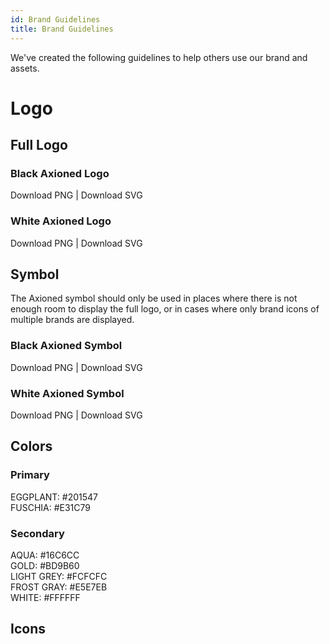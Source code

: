 ```yaml
---
id: Brand Guidelines
title: Brand Guidelines
---
```



We've created the following guidelines to help others use our brand and assets.

# Logo

## Full Logo
### Black Axioned Logo  
Download PNG | Download SVG 

### White Axioned Logo  
Download PNG | Download SVG 

## Symbol
The Axioned symbol should only be used in places where there is not enough room to display the full logo, or in cases where only brand icons of multiple brands are displayed.

### Black Axioned Symbol  
Download PNG | Download SVG 

### White Axioned Symbol  
Download PNG | Download SVG 

## Colors
### Primary
EGGPLANT: #201547                     
FUSCHIA: #E31C79

### Secondary
AQUA: #16C6CC    
GOLD: #BD9B60    
LIGHT GREY: #FCFCFC    
FROST GRAY: #E5E7EB    
WHITE: #FFFFFF    

## Icons
